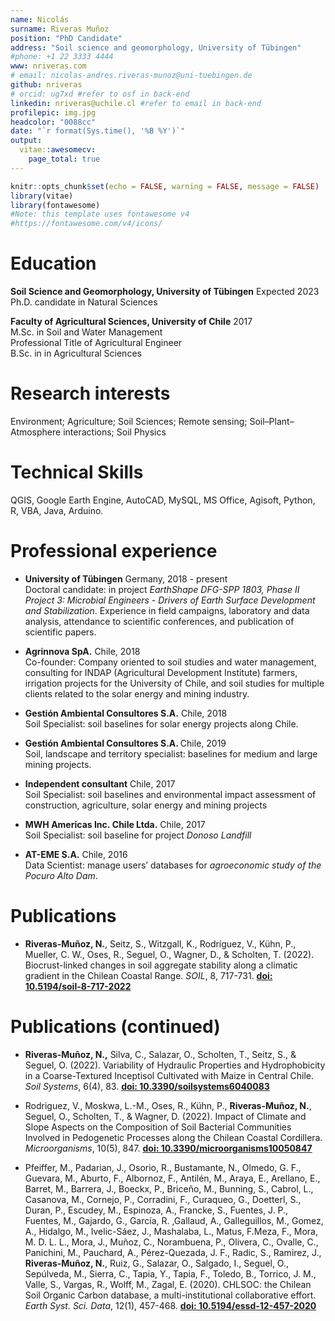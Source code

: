 ```yaml
---
name: Nicolás
surname: Riveras Muñoz
position: "PhD Candidate"
address: "Soil science and geomorphology, University of Tübingen"
#phone: +1 22 3333 4444
www: nriveras.com
# email: nicolas-andres.riveras-munoz@uni-tuebingen.de
github: nriveras
# orcid: ug7xd #refer to osf in back-end
linkedin: nriveras@uchile.cl #refer to email in back-end 
profilepic: img.jpg
headcolor: "0088cc"
date: "`r format(Sys.time(), '%B %Y')`"
output: 
  vitae::awesomecv:
    page_total: true
---
```


```r
knitr::opts_chunk$set(echo = FALSE, warning = FALSE, message = FALSE)
library(vitae)
library(fontawesome)
#Note: this template uses fontawesome v4
#https://fontawesome.com/v4/icons/
```

# Education

**Soil Science and Geomorphology, University of Tübingen** \hfill Expected 2023  
Ph.D. candidate in Natural Sciences

**Faculty of Agricultural Sciences, University of Chile** \hfill 2017  
M.Sc. in Soil and Water Management  
Professional Title of Agricultural Engineer  
B.Sc. in in Agricultural Sciences  

# Research interests  

Environment; Agriculture; Soil Sciences; Remote sensing; Soil–Plant–Atmosphere interactions; Soil Physics

# Technical Skills

QGIS, Google Earth Engine, AutoCAD, MySQL, MS Office, Agisoft, Python, R, VBA, Java, Arduino.

# Professional experience

+ **University of Tübingen**  \hfill Germany, 2018 - present   
Doctoral candidate: in project *EarthShape DFG-SPP 1803, Phase II Project 3: Microbial Engineers - Drivers of Earth Surface Development and Stabilization*. Experience in field campaigns, laboratory and data analysis, attendance to scientific conferences, and publication of scientific papers.  

+ **Agrinnova SpA.**  \hfill Chile, 2018    
Co-founder: Company oriented to soil studies and water management, consulting for INDAP (Agricultural Development Institute) farmers, irrigation projects for the University of Chile, and soil studies for multiple clients related to the solar energy and mining industry.  

+ **Gestión Ambiental Consultores S.A.**  \hfill Chile, 2018   
Soil Specialist: soil baselines for solar energy projects along Chile.  

+ **Gestión Ambiental Consultores S.A. **  \hfill Chile, 2019   
Soil, landscape and territory specialist: baselines for medium and large mining projects.  

+ **Independent consultant**  \hfill Chile, 2017   
Soil Specialist: soil baselines and environmental impact assessment of construction, agriculture, solar energy and mining projects   

+ **MWH Americas Inc. Chile Ltda.**  \hfill Chile, 2017  
Soil Specialist: soil baseline for project *Donoso Landfill*  

+ **AT-EME S.A.**  \hfill Chile, 2016  
Data Scientist: manage users' databases for *agroeconomic study of the Pocuro Alto Dam*.  

# Publications

+  **Riveras-Muñoz, N.**, Seitz, S., Witzgall, K., Rodríguez, V., Kühn, P., Mueller, C. W., Oses, R., Seguel, O., Wagner, D., & Scholten, T. (2022). Biocrust-linked changes in soil aggregate stability along a climatic gradient in the Chilean Coastal Range. *SOIL*, 8, 717-731. [**doi: 10.5194/soil-8-717-2022**](https://doi.org/10.5194/soil-8-717-2022)

# Publications (continued)

+ **Riveras-Muñoz, N.,** Silva, C., Salazar, O., Scholten, T., Seitz, S., & Seguel, O. (2022). Variability of Hydraulic Properties and Hydrophobicity in a Coarse-Textured Inceptisol Cultivated with Maize in Central Chile. *Soil Systems*, 6(4), 83. [**doi: 10.3390/soilsystems6040083**](https://doi.org/doi:10.3390/soilsystems6040083)

+ Rodriguez, V., Moskwa, L.-M., Oses, R., Kühn, P., **Riveras-Muñoz, N.**, Seguel, O., Scholten, T., & Wagner, D. (2022). Impact of Climate and Slope Aspects on the Composition of Soil Bacterial Communities Involved in Pedogenetic Processes along the Chilean Coastal Cordillera. *Microorganisms*, 10(5), 847. [**doi: 10.3390/microorganisms10050847**](https://doi.org/10.3390/microorganisms10050847)

+ Pfeiffer, M., Padarian, J., Osorio, R., Bustamante, N., Olmedo, G. F., Guevara, M., Aburto, F., Albornoz, F., Antilén, M., Araya, E., Arellano, E., Barret, M., Barrera, J., Boeckx, P., Briceño, M., Bunning, S., Cabrol, L., Casanova, M., Cornejo, P., Corradini, F., Curaqueo, G., Doetterl, S., Duran, P., Escudey, M., Espinoza, A., Francke, S., Fuentes, J. P., Fuentes, M., Gajardo, G., García, R. ,Gallaud, A., Galleguillos, M., Gomez, A., Hidalgo, M., Ivelic-Sáez, J., Mashalaba, L., Matus, F.Meza, F., Mora, M. D. L. L., Mora, J., Muñoz, C., Norambuena, P., Olivera, C., Ovalle, C., Panichini, M., Pauchard, A., Pérez-Quezada, J. F., Radic, S., Ramirez, J., **Riveras-Muñoz, N.**, Ruiz, G., Salazar, O., Salgado, I., Seguel, O., Sepúlveda, M., Sierra, C., Tapia, Y., Tapia, F., Toledo, B., Torrico, J. M., 
Valle, S., Vargas, R., Wolff, M., Zagal, E. (2020). CHLSOC: the Chilean Soil Organic Carbon database, a multi-institutional collaborative effort. *Earth Syst. Sci. Data*, 12(1), 457-468. [**doi: 10.5194/essd-12-457-2020**](https://doi.org/10.5194/essd-12-457-2020)
